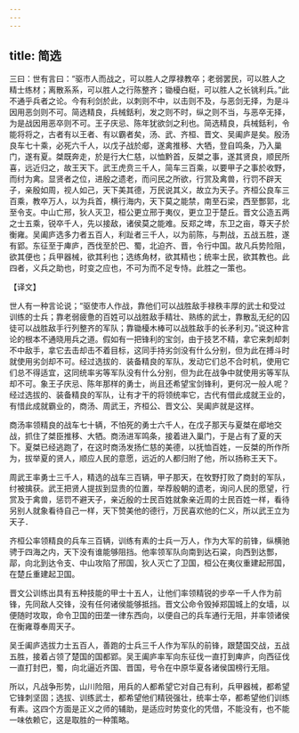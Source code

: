 ```yaml
---
---
---
```

title: 简选
---



三曰：世有言曰：“驱市人而战之，可以胜人之厚禄教卒；老弱罢民，可以胜人之精士练材；离散系系，可以胜人之行陈整齐；锄櫌白梃，可以胜人之长铫利兵。”此不通乎兵者之论。今有利剑於此，以刺则不中，以击则不及，与恶剑无择，为是斗因用恶剑则不可。简选精良，兵械銛利，发之则不时，纵之则不当，与恶卒无择，为是战因用恶卒则不可。王子庆忌、陈年犹欲剑之利也。简选精良，兵械銛利，令能将将之，古者有以王者、有以霸者矣，汤、武、齐桓、晋文、吴阖庐是矣。殷汤良车七十乘，必死六千人，以戊子战於郕，遂禽推移、大牺，登自鸣条，乃入巢门，遂有夏。桀既奔走，於是行大仁慈，以恤黔首，反桀之事，遂其贤良，顺民所喜，远近归之，故王天下。武王虎贲三千人，简车三百乘，以要甲子之事於收野，而纣为禽。显贤者之位，进殷之遗老，而问民之所欲，行赏及禽兽，行罚不辟天子，亲殷如周，视人如己，天下美其德，万民说其义，故立为天子。齐桓公良车三百乘，教卒万人，以为兵首，横行海内，天下莫之能禁，南至石梁，西至酆郭，北至令支。中山亡邢，狄人灭卫，桓公更立邢于夷仪，更立卫于楚丘。晋文公造五两之士五乘，锐卒千人，先以接敌，诸侯莫之能难。反郑之埤，东卫之亩，尊天子於衡雍。吴阖庐选多力者五百人，利趾者三千人，以为前陈，与荆战，五战五胜，遂有郢。东征至于庳庐，西伐至於巴、蜀，北迫齐、晋，令行中国。故凡兵势险阻，欲其便也；兵甲器械，欲其利也；选练角材，欲其精也；统率士民，欲其教也。此四者，义兵之助也，时变之应也，不可为而不足专恃。此胜之一策也。

【译文】

世人有一种言论说；“驱使市人作战，靠他们可以战胜敌手禄秩丰厚的武士和受过训练的士兵；靠老弱疲惫的百姓可以战胜敌手精壮、熟练的武士，靠散乱无纪的囚徒可以战胜敌手行列整齐的军队；靠锄櫌木棒可以战胜敌手的长矛利刃。”说这种言论的根本不通晓用兵之道。假如有一把锋利的宝剑，由于技艺不精，拿它来刺却刺不中敌手，拿它去击却击不着目标，这同手持劣剑没有什么分别，但为此在搏斗时就使用劣剑却不可。经过选拔的．装备精良的军队，发动它们总不合时机，使用它们总不得适宜，这同统率劣等军队没有什么分别，但为此在战争中就使用劣等军队却不可。象王子庆忌、陈年那样的勇士，尚且还希望宝剑锋利，更何况一般人呢？经过选拔的、装备精良的军队，让有才干的将领统率它，古代有借此成就王业的，有惜此成就霸业的，商汤、周武王，齐桓公、晋文公、吴阖庐就是这样。

商汤率领精良的战车七十辆，不怕死的勇士六千人，在戊子那天与夏桀在郕地交战，抓住了桀臣推移、大牺。商汤进军鸣条，接着进入巢门，于是占有了夏的天下。夏桀已经逃跑了，在这时商汤发扬仁慈的美德，以抚恤百姓，一反桀的所作所为，拔举夏的贤人，顺应人民的意愿，远近的人都归附了他，所以扬称王天下。

周武王率勇士三千人，精选的战车三百辆，甲子那天，在牧野打败了商封的军队，纣被擒获。武王把贤人提拔到显贵的位置，举荐殷朝的遗老，询问人民的愿望，行赏及于禽兽，惩罚不避天子，亲近殷的士民百姓就象亲近周的士民百姓一样，看待另别人就象看待自己一样，天下赞美他的德行，万民喜欢他的仁义，所以武王立为天子．

齐桓公率领精良的兵车三百辆，训练有素的士兵一万人，作为大军的前锋，纵横驰骋于四海之内，天下没有谁能够阻挡。他率领军队向南到达石粱，向西到达酆，鄗，向北到达令支、中山攻陷了邢国，狄人灭亡了卫国，桓公在夷仪重建起邢国，在楚丘重建起卫国。

晋文公训练出具有五种技能的甲士十五人，让他们率领精锐的步卒一千人作为前锋，先同敌人交锋，没有任何诸侯能够抵挡。晋文公命令毁掉郑国城上的女墙，以便随时攻取，命令卫国的田垄一律东西向，以便自己的兵车通行无阻，并率领诸侯在衡雍尊奉周天子。

吴壬阖庐选拔力士五百人，善跑的士兵三千人作为军队的前锋，跟楚国交战，五战五胜，接着占领了楚国的国都郢。吴王阖庐率军向东征伐一直打到庳庐，向西征伐一直打封巴，蜀，向北逼近齐国、晋国，号令在中原华夏各诸侯国榜行无阻。

所以，凡战争形势，山川险阻，用兵的人都希望它对自己有利，兵甲器械，都希望它锋刺坚固；选拔、训练武士，都希望他们精锐强壮，统率士卒，都希望他们训练有素。这四个方面是正义之师的辅助，是适应时势变化的凭借，不能没有，也不能一味依赖它，这是取胜的一种策略。